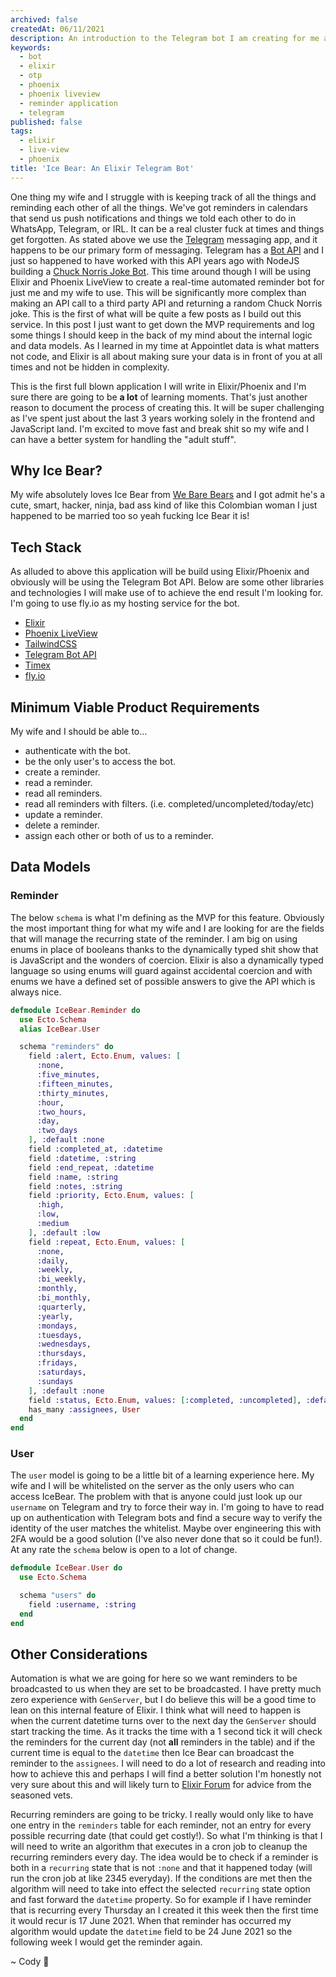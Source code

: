```yaml
---
archived: false
createdAt: 06/11/2021
description: An introduction to the Telegram bot I am creating for me and my wife to use as an automated reminder application using Elixir and Phoenix LiveView.
keywords:
  - bot
  - elixir
  - otp
  - phoenix
  - phoenix liveview
  - reminder application
  - telegram
published: false
tags:
  - elixir
  - live-view
  - phoenix
title: 'Ice Bear: An Elixir Telegram Bot'
---
```



One thing my wife and I struggle with is keeping track of all the things and reminding each other of all the things. We've got reminders in calendars that send us push notifications and things we told each other to do in WhatsApp, Telegram, or IRL. It can be a real cluster fuck at times and things get forgotten. As stated above we use the [Telegram](https://telegram.org/) messaging
app, and it happens to be our primary form of messaging. Telegram has a [Bot API](https://core.telegram.org/bots/api) and I just so happened to have worked with this API years ago with NodeJS building a [Chuck Norris Joke Bot](https://www.codybrunner.dev/blog/archive/2018/how-to-build-a-telegram-bot-with-node-js). This time around
though I will be using Elixir and Phoenix LiveView to create a real-time automated reminder bot for just me and my wife to use. This will be significantly more complex than making an API call to a third party API and returning a random Chuck Norris joke. This is the first of what will be quite a few posts as I build out this service. In this post I just want to get down the MVP requirements and log some things I should keep in the back of my mind about the internal logic and data models. As I learned in my time at Appointlet data is what matters not code, and Elixir is all about making sure your data is in front of you at all times and not be hidden in complexity.

This is the first full blown application I will write in Elixir/Phoenix and I'm sure there are going to be **a lot** of learning moments. That's just another reason to document the process of creating this. It will be super challenging as I've spent just about the last 3 years working solely in the frontend and JavaScript land. I'm excited to move fast and break shit so my wife and I can have a better system for handling the "adult stuff".

## Why Ice Bear?

My wife absolutely loves Ice Bear from [We Bare Bears](https://en.wikipedia.org/wiki/We_Bare_Bears) and I got admit he's a cute, smart, hacker, ninja, bad ass kind of like this Colombian woman I just happened to be married too so yeah fucking Ice Bear it is!

<Giphy giphyId="10ZpyYs0OvVlnO" />

## Tech Stack

As alluded to above this application will be build using Elixir/Phoenix and obviously will be using the Telegram Bot API. Below are some other libraries and technologies I will make use of to achieve the end result I'm looking for. I'm going to use fly.io as my hosting service for the bot.

- [Elixir](https://elixir-lang.org/)
- [Phoenix LiveView](https://www.phoenixframework.org/)
- [TailwindCSS](https://tailwindcss.com/)
- [Telegram Bot API](https://core.telegram.org/bots/api)
- [Timex](https://hexdocs.pm/timex/getting-started.html)
- [fly.io](https://fly.io/)

## Minimum Viable Product Requirements

My wife and I should be able to...

- authenticate with the bot.
- be the only user's to access the bot.
- create a reminder.
- read a reminder.
- read all reminders.
- read all reminders with filters. (i.e. completed/uncompleted/today/etc)
- update a reminder.
- delete a reminder.
- assign each other or both of us to a reminder.

## Data Models

### Reminder

The below `schema` is what I'm defining as the MVP for this feature. Obviously the most important thing for what my wife and I are looking for are the fields that will manage the recurring state of the reminder. I am big on using enums in place of booleans thanks to the dynamically typed shit show that is JavaScript and the wonders of coercion. Elixir is also a dynamically typed language so using enums will guard against accidental coercion and with enums we have a defined set of possible answers to give the API which is always nice.

```elixir
defmodule IceBear.Reminder do
  use Ecto.Schema
  alias IceBear.User

  schema "reminders" do
    field :alert, Ecto.Enum, values: [
      :none,
      :five_minutes,
      :fifteen_minutes,
      :thirty_minutes,
      :hour,
      :two_hours,
      :day,
      :two_days
    ], :default :none
    field :completed_at, :datetime
    field :datetime, :string
    field :end_repeat, :datetime
    field :name, :string
    field :notes, :string
    field :priority, Ecto.Enum, values: [
      :high,
      :low,
      :medium
    ], :default :low
    field :repeat, Ecto.Enum, values: [
      :none,
      :daily,
      :weekly,
      :bi_weekly,
      :monthly,
      :bi_monthly,
      :quarterly,
      :yearly,
      :mondays,
      :tuesdays,
      :wednesdays,
      :thursdays,
      :fridays,
      :saturdays,
      :sundays
    ], :default :none
    field :status, Ecto.Enum, values: [:completed, :uncompleted], :default :uncompleted
    has_many :assignees, User
  end
end
```

### User

The `user` model is going to be a little bit of a learning experience here. My wife and I will be whitelisted on the server as the only users who can access IceBear. The problem with that is anyone could just look up our `username` on Telegram and try to force their way in. I'm going to have to read up on authentication with Telegram bots and find a secure way to verify the identity of the user matches the whitelist. Maybe over engineering this with 2FA would be a good solution (I've also never done that so it could be fun!). At any rate the `schema` below is open to a lot of change.

```elixir
defmodule IceBear.User do
  use Ecto.Schema

  schema "users" do
    field :username, :string
  end
end
```

## Other Considerations

Automation is what we are going for here so we want reminders to be broadcasted to us when they are set to be broadcasted. I have pretty much zero experience with `GenServer`, but I do believe this will be a good time to lean on this internal feature of Elixir. I think what will need to happen is when the current datetime turns over to the next day the `GenServer` should start tracking the time. As it tracks the time with a 1 second tick it will check the reminders for the current day (not **all** reminders in the table) and if the current time is equal to the `datetime` then Ice Bear can broadcast the reminder to the `assignees`. I will need to do a lot of research and reading into how to achieve this and perhaps I will find a better solution I'm honestly not very sure about this and will likely turn to [Elixir Forum](https://elixirforum.com/) for advice from the seasoned vets.

Recurring reminders are going to be tricky. I really would only like to have one entry in the `reminders` table for each reminder, not an entry for every possible recurring date (that could get costly!). So what I'm thinking is that I will need to write an algorithm that executes in a cron job to cleanup the recurring reminders every day. The idea would be to check if a reminder is both in a `recurring` state that is not `:none` and that it happened today (will run the cron job at like 2345 everyday). If the conditions are met then the algorithm will need to take into effect the selected `recurring` state option and fast forward the `datetime` property. So for example if I have reminder that is recurring every Thursday an I created it this week then the first time it would recur is 17 June 2021. When that reminder has occurred my algorithm would update the `datetime` field to be 24 June 2021 so the following week I would get the reminder again.

<Signature>~ Cody 🚀</Signature>
